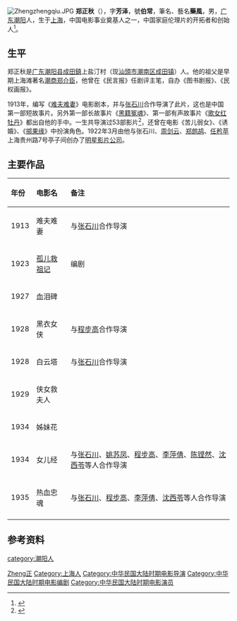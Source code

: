 [[File:Zhengzhengqiu.JPG|thumb]]
'''郑正秋'''（{{bd|1889年|1月25日|1935年|7月16日|z郑}}），字'''芳泽'''，號'''伯常'''，筆名、藝名'''藥風'''，男，[[广东|广东]][[潮阳县|潮阳]]人，生于[[上海|上海]]，中国电影事业奠基人之一，中国家庭伦理片的开拓者和创始人<ref>{{cite web |language=zh-hans |url=http://www.ycwb.com/gb/content/2005-07/08/content_936438.htm |title=《人物》评出中国电影百年“最具影响力人物10强” |publisher=金羊网-新快报 |date=2005-07-08 |accessdate=2010-05-26 |archive-url=https://web.archive.org/web/20161110175750/http://www.ycwb.com/gb/content/2005-07/08/content_936438.htm |archive-date=2016-11-10 |dead-url=yes }}</ref>。

== 生平 ==
郑正秋是[[广东|广东]][[潮阳县|潮阳县]][[成田鎮|成田鎮]]上盐汀村（现[[汕頭市|汕頭市]][[潮南区|潮南区]][[成田镇|成田镇]]）人。他的祖父是早期上海滩著名[[潮商|潮商]][[郑介臣|郑介臣]]，他曾在《民言报》任剧评主笔，自办《图书剧报》、《民权画报》。

1913年，编写《[[难夫难妻|难夫难妻]]》电影剧本，并与[[张石川|张石川]]合作导演了此片，这也是中国第一部短故事片。另外第一部长故事片《[[黑籍冤魂|黑籍冤魂]]》、第一部有声故事片《[[歌女红牡丹|歌女红牡丹]]》都出自他的手中。一生共导演过53部影片<ref>{{cite web |language=zh-hans |url=http://www.china.com.cn/chinese/2005/dybn/904939.htm |title=郑正秋 |publisher=中国网 |date=2005-07-02 |accessdate=2009-09-20 |archive-date=2010-08-18 |archive-url=https://web.archive.org/web/20100818205835/http://www.china.com.cn/chinese/2005/dybn/904939.htm |dead-url=no }}</ref>，还曾在电影《苦儿弱女》、《诱婚》、《[[勞工之愛情|掷果缘]]》中扮演角色。1922年3月由他与张石川、[[周剑云|周剑云]]、[[郑鹧鸪|郑鹧鸪]]、[[任矜苹|任矜苹]]上海贵州路7号亭子间创办了[[明星影片公司|明星影片公司]]。

== 主要作品 ==
{| class="wikitable"
!align="left" valign="top" width="40"|年份
!align="left" valign="top"|电影名
!align="left" valign="top"|备注
|-
|align="left" valign="top"|1913
|align="left" valign="top"|难夫难妻
|align="left" valign="top"|与[[张石川|张石川]]合作导演
|-
|1923
|[[孤儿救祖记|孤儿救祖记]]
|编剧
|-
|align="left" valign="top"|1927
|align="left" valign="top"|血泪碑
|align="left" valign="top"|
|-
|align="left" valign="top"|1928
|align="left" valign="top"|黑衣女侠
|align="left" valign="top"|与[[程步高|程步高]]合作导演
|-
|align="left" valign="top"|1928
|align="left" valign="top"|白云塔
|align="left" valign="top"|与[[张石川|张石川]]合作导演
|-
|align="left" valign="top"|1929
|align="left" valign="top"|侠女救夫人
|align="left" valign="top"|
|-
|align="left" valign="top"|1934
|align="left" valign="top"|姊妹花
|align="left" valign="top"|
|-
|align="left" valign="top"|1934
|align="left" valign="top"|女儿经
|align="left" valign="top"|与[[张石川|张石川]]、[[姚苏凤|姚苏凤]]、[[程步高|程步高]]、[[李萍倩|李萍倩]]、[[陈铿然|陈铿然]]、[[沈西苓|沈西苓]]等人合作导演
|-
|align="left" valign="top"|1935
|align="left" valign="top"|热血忠魂
|align="left" valign="top"|与[[张石川|张石川]]、[[程步高|程步高]]、[[李萍倩|李萍倩]]、[[沈西苓|沈西苓]]等人合作导演
|-
|}

== 参考资料 ==
{{reflist}}

{{Authority control}}
{{DEFAULTSORT:Zheng郑}}
[[Category:郑姓|Zheng正]]
[[category:潮阳人|category:潮阳人]]
[[Category:上海人|Category:上海人]]
[[Category:中华民国大陆时期电影导演|Category:中华民国大陆时期电影导演]]
[[Category:中华民国大陆时期电影编剧|Category:中华民国大陆时期电影编剧]]
[[Category:中华民国大陆时期电影演员|Category:中华民国大陆时期电影演员]]
